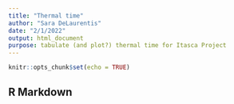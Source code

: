 ```yaml
---
title: "Thermal time"
author: "Sara DeLaurentis"
date: "2/1/2022"
output: html_document
purpose: tabulate (and plot?) thermal time for Itasca Project
---
```


```r
knitr::opts_chunk$set(echo = TRUE)
```

## R Markdown


```r




```



```r

```

